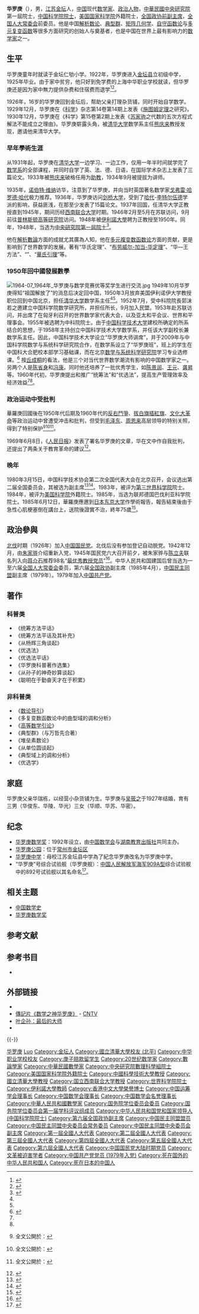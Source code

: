 {{Infobox officeholder
| honorific_prefix = 
| name        = 华罗庚
| honorific_suffix = 
| native_name = 
| native_name_lang = 
| image       = Hua Luogeng 1956.jpg
| image_size  = 225px
|office = {{CPPCC logo}}[[中国人民政治协商会议全国委员会副主席|中国人民政治协商会议全国委员会副主席]]
|chairman = [[邓颖超|邓颖超]]
|1blankname1 = [[中国人民政治协商会议全国委员会秘书长|秘书长]]
|1namedata1 =[[彭友今|彭友今]]
|term_start = 1985年4月8日
|term_end = {{Box|1985年6月12日}}
|office2 = {{PRC}}[[全国人民代表大会常务委员会|全国人民代表大会常务委员会]]委员
|1blankname2 = [[全国人民代表大会常务委员会委员长|委员长]]
|1namedata2 =[[刘少奇|刘少奇]]→[[朱德|朱德]]→[[宋庆龄|宋庆龄]]（代理）→[[叶剑英|叶剑英]]→[[彭真|彭真]]
|2blankname2 = [[全国人民代表大会常务委员会副委员长|第一副委员长]]
|2namedata2 =[[宋庆龄|宋庆龄]]→[[林伯渠|林伯渠]]→[[彭真|彭真]]→[[董必武|董必武]]→[[宋庆龄|宋庆龄]]→[[陈丕显|陈丕显]]
|3blankname2=[[全国人民代表大会常务委员会秘书长|秘书长]]
|3namedata2=[[彭真|彭真]]→[[刘宁一|刘宁一]]→[[姬鹏飞|姬鹏飞]]→[[彭真|彭真]]→[[杨尚昆|杨尚昆]]→[[王汉斌|王汉斌]]
|term_start2 = 1956年6月30日
|term_end2 = {{Box|1985年6月12日}}
| alt         = 
| caption     = 
| birth_date  = {{birth date|1910|11|12|mf=y}}
| birth_place = {{QING|江苏省}}[[鎮江府|鎮江府]][[金壇縣|金壇縣]]
| death_date  = {{death date and age|1985|6|12|1910|11|12}}
| death_place = {{JPN}}[[东京都|东京都]][[文京区|文京区]][[东京大学|东京大学]]
| resting_place = 
| resting_place_coordinates =  
| other_names = 
| residence   = 
| citizenship = 
| nationality = {{PRC}}
| fields      = [[数学|数学]]（[[解析数论|解析数论]]、[[多元複变数函数论|多元複变数函数论]]）
| workplaces  = [[清华大学|清华大学]]<br/>[[国立西南联合大学|国立西南联合大学]]<br/>[[伊利諾大學|伊利諾大學]]<br/>[[中国科学院|中国科学院]]<br/>[[中国科学技术大学|中国科学技术大学]]
| patrons     = 
| party = {{CCP}}<br/> {{KMT}}（1926–？）
| education   = 
| alma_mater  = 
| thesis_title =        
| thesis_url  =         
| thesis_year =         
| doctoral_advisor = 
| academic_advisors = 
| doctoral_students = [[陈景润|陈景润]]<br/>[[丁夏畦|丁夏畦]]<br/>[[潘承洞|潘承洞]]<br/>[[王元_(数学家)|王元]]<br/>[[万哲先|万哲先]]<br/>[[Raymond_Ayoub|Raymond Ayoub]]
| notable_students = 
| known_for   = 
[[华氏定理|华氏定理]]<br/>
[[布劳威尔-加当-华定理|布劳威尔-加当-华定理]]<br/>
[[华-王方法|华-王方法]]<br/>
{{tsl|en|Hua's identity|華氏恆等式}}<br/>
[[華氏引理|華氏引理]]
| influences  = [[熊庆来|熊庆来]]<br/>[[戈弗雷·哈罗德·哈代|戈弗雷·哈罗德·哈代]]
| influenced  = [[龚昇|龚昇]]<br/>[[陆启铿|陆启铿]]
| awards      = 
{{Awards |award = [[陈嘉庚科学奖|陈嘉庚科学奖]]物质科学奖 |year = 1990年}}
{{Awards |award = 100位新中国成立以来感动中国人物 |year = 2009年}}
| author_abbrev_bot = 
| author_abbrev_zoo = 
| spouse      = 吴筱之
| partner     = 
| children    = 华俊东<br>华陵<br>华光<br>华顺<br>华苏<br>华密
| signature   = 
| signature_alt = 
| website     = 
| footnotes   = 
}}

'''华罗庚'''（{{bd|1910年|11月12日|1985年|6月12日|catIdx=H华}}），男，[[江苏省|江苏]][[金坛区|金坛]]人，[[中国|中国]]现代[[数学家|数学家]]、[[政治人物|政治人物]]，[[中華民國|中華民國]][[中央研究院|中央研究院]]第一屆院士，[[中国科学院院士|中国科学院院士]]，[[美国国家科学院|美国国家科学院]]外籍院士，[[中国人民政治协商会议全国委员会副主席|全国政协前副主席]]，[[全国人民代表大会常务委员会|全国人大常委会]]前委员。他是中国[[解析数论|解析数论]]、[[典型群|典型群]]、[[矩阵几何学|矩阵几何学]]、[[自守函数论|自守函数论]]与[[多元复变函数|多元复变函数]]等很多方面研究的创始人与奠基者，也是中国在世界上最有影响力的[[数学家|数学家]]之一。

== 生平 ==

华罗庚童年时就读于金坛仁劬小学。1922年，华罗庚进入[[金坛县|金坛县]]立初级中学，1925年毕业。由于家中贫穷，他只好到免学费的上海中华职业学校就读，但华罗庚还是因为家中無力提供杂费和住宿费而退学<ref>{{cite web|title=华罗庚 - 中国优选法统筹法与经济数学研究会|url=http://www.scope.org.cn:83/hlg.aspx|accessdate=2019-06-02|work=中国优选法统筹法与经济数学研究会|archiveurl=https://web.archive.org/web/20190602095212/http://www.scope.org.cn:83/hlg.aspx|archivedate=2019-06-02|dead-url=yes}}</ref><ref>{{Cite web|title=华罗庚简介|url=http://news.21cn.com/domestic/shiyong/2007/12/07/4003585.shtml|accessdate=2020-11-13|date=2007-12-07|publisher=21CN.COM|archiveurl=https://web.archive.org/web/20090219033833/http://news.21cn.com/domestic/shiyong/2007/12/07/4003585.shtml|archivedate=2009-02-19|dead-url=yes}}</ref>。

1926年，16岁的华罗庚回到金坛后，帮助父亲打理杂货铺，同时开始自学数学。1929年12月，华罗庚在《[[科学_(中国杂志)|科学]]》杂志第14卷第14期上发表《[[施图姆定理|施图姆定理]]之研究》。1930年12月，华罗庚在《科学》第15卷第2期上发表《[[苏家驹|苏家驹]]之代数的五次方程式解法不能成立之理由》。华罗庚崭露头角，被[[清华大学|清华大学]]数学系主任[[熊庆来|熊庆来]]教授发现，邀请他来清华大学。

=== 早年學術生涯 ===
从1931年起，华罗庚在[[清华大学|清华大学]]一边学习、一边工作，仅用一年半时间就学完了[[清华大学数学系|数学系]]的全部课程，并同时自学了英、法、德、日语，在国际学术杂志上发表了三篇论文。1933年被[[熊庆来|熊庆来]]破格任用为[[助教|助教]]，1934年9月被提拔为讲师。

1935年，[[诺伯特·维纳|诺伯特·维纳]]访华，注意到了华罗庚，并向当时英国著名数学家[[戈弗雷·哈罗德·哈代|戈弗雷·哈罗德·哈代]]极力推荐。1936年，华罗庚访问[[剑桥大学|剑桥大学]]，受到了[[戈弗雷·哈罗德·哈代|哈代]]-[[约翰·伊登斯尔·利特尔伍德|李特尔伍德]]学派的影响，获益匪浅，在那至少发表了15篇论文。1937年回国，任清华大学正教授直到1945年，期间历经[[西南联合大学|西南联合大学]]时期。1946年2月至5月在苏联访问，9月前往[[普林斯顿高等研究院|普林斯顿高等研究院]]访问。1948年被[[伊利諾大學|伊利諾大學]]聘为正教授至1950年。同年，1948年，当选为[[中央研究院|中央研究院]][[中央研究院第一屆院士|第一屆院士]]<ref>{{Cite web|title=院士專區|url=https://academicians.sinica.edu.tw/index.php?r=news%2Fcarousel|accessdate=2019-06-02|work=中央研究院|archiveurl=https://web.archive.org/web/20190821135449/https://academicians.sinica.edu.tw/index.php?r=news%2Fcarousel|archivedate=2019-08-21|dead-url=no}}</ref>。

他在[[解析數論|解析數論]]方面的成就尤其廣為人知，他在[[多元複变数函数论|多元複变数函数论]]方面的贡献，更是影响到了世界数学的发展。著有“华氏定理”、“[[布劳威尔-加当-华定理|布劳威尔-加当-华定理]]”、“华—王方法”、“{{tsl|en|Hua's identity|華氏恆等式}}”、“[[華氏引理|華氏引理]]”等。

===1950年回中國發展數學===
[[File:1964-07_1964年_华罗庚与数学竞赛优等奖学生进行交流.jpg|thumb]]
1949年10月华罗庚得知“祖国解放了”的消息后决定回中国，1950年3月放弃美国伊利诺伊大学教授职位回到中国北京，担任[[清华大学|清华大学]]数学系主任<ref name="科學世界2010"/><ref name="瞭望2010"/>。1952年7月，受中科院院長郭沫若之邀建立中国科学院数学研究所，并担任所长，9月加入民盟。1953年赴苏联访问，并出席了在匈牙利召开的世界数学家代表大会，以及亚太和平会议、世界和平理事会。1955年被选聘为中科院院士。由于[[中国科学技术大学|中国科学技术大学]]建校所确定的所系结合的思想，于1958年主持创立中国科学技术大学数学系，并任该大学副校长兼数学系主任。因此，中国科学技术大学设立“华罗庚大师讲席”，并于2009年与中国科学院数学与系统科学研究院合作，在数学系设立了“华罗庚班”，班上的学生在中国科大合肥校本部学习基础课，而在北京[[中国科学院数学与系统科学研究院|数学与系统科学研究院]]学习专业选修课。<ref>{{Cite web|title=2009中国科学技术大学 新增设“华罗庚班”|url=http://news.xinhuanet.com/edu/2009-04/15/content_11188683.htm|date=2009-04-15|work=新华教育|publisher=京华时报|archiveurl=https://web.archive.org/web/20090805093908/http://news.xinhuanet.com/edu/2009-04/15/content_11188683.htm|archivedate=2009-08-05|accessdate=2009-05-12|dead-url=no}}</ref>
按[[丘成桐|丘成桐]]的看法，他是三个对当代世界数学潮流有影响的中国数学家之一。另两个人是[[陈省身|陈省身]]和[[冯康|冯康]]。同时他还培养了一批优秀学生，如[[陈景润|陈景润]]、[[王元_(数学家)|王元]]、[[龚昇|龚昇]]等。1960年代初，华罗庚提出和推广“统筹法”和“优选法”，提高生产管理效率及经济效益<ref name="科學世界2010"/><ref name="瞭望2010"/>。

===政治运动中受批判===
華羅庚回國後在1950年代后期及1960年代的[[反右鬥爭|反右鬥爭]]、[[拔白旗插紅旗|拔白旗插紅旗]]、[[文化大革命|文化大革命]]等政治运动中曾遭受冲击和批判，但受到[[毛泽东|毛泽东]]、[[周恩来|周恩来]]高层领导的特别关照，得到了特别保护<ref name="科學世界2010">{{cite journal|title=百年华罗庚|journal=《科學世界》|date=2010|issue=11|last=王瑜生|first=}} 全文公開於：{{cite news|title=百年华罗庚|newspaper=互動科普——轉自《科學世界》|date=2019-04-03|last=王瑜生|first=|url=http://www.hudongkepu.com/plus/view.php?aid=32599|archiveurl=https://web.archive.org/web/20201113021946/http://www.hudongkepu.com/plus/view.php?aid=32599|archivedate=2020-11-13|accessdate=2020-11-13|dead-url=no}}</ref><ref name="瞭望2010">{{cite journal|title=华罗庚倒在讲台上|journal=《瞭望》新闻周刊|date=2010|issue=45|last=韩冰|first=|url=|}} 全文公開於：{{cite news|title=华罗庚倒在讲台上|newspaper=[[中国科学院|中国科学院]]「纪念华罗庚诞辰100周年」网——轉自《瞭望》|date=2010|last=韩冰|first=|url=https://www.cas.cn/zt/rwzt/jnhlgdcybzn/spys/201011/t20101112_3009608.html|archiveurl=https://web.archive.org/web/20110218072637/https://www.cas.cn/zt/rwzt/jnhlgdcybzn/spys/201011/t20101112_3009608.html|archivedate=2011-02-18|accessdate=2020-11-13|dead-url=no}}</ref><ref name="环球人物2010">{{cite news|title=华罗庚长子向本刊讲述父母一生悲欢离合|newspaper=《[[环球人物|环球人物]]》杂志|date=2010年12月10日|last1=华俊东（口述）|last2=崔瑾月|first=|url=|archiveurl=|archivedate=}} 全文公開於：{{cite news|title=华罗庚长子忆父亲生前经历:流亡中险让敌机炸死|newspaper=新浪新闻——轉自《[[环球人物|环球人物]]》杂志|date=2010年12月10日|last1=华俊东（口述）|last2=崔瑾月|first=|url=http://news.sina.com.cn/c/sd/2010-12-10/164321617443.shtml|archiveurl=https://web.archive.org/web/20201113023259/http://news.sina.com.cn/c/sd/2010-12-10/164321617443.shtml|archivedate=2020-11-13|accessdate=2020-11-13|dead-url=no}}</ref>。

1969年6月8日，《[[人民日报|人民日报]]》发表了署名华罗庚的文章，华在文中作自我批判，还提出了两条关于教育革命的建议<ref>{{Cite book | author = 华罗庚 | editor =  | title = 重新学习为教育革命贡献力量 | location = 北京 | publisher = 《人民日报》社 | date = 1969-06-08 | pages =  | ISBN =  | accessdate = 2022-05-26 | url = https://www.laoziliao.net/rmrb/1969-06-08-2 | language = zh-cn | quote = 象过去在全国搞的“数学竞赛”，我是当作外国“先进”经验来加以宣扬的。这在全国流毒很广。只有在革命的大批判中，只有在工人阶级的热情教育下，我对此才算有了比较清醒的认识。其实，“数学竞赛”那叫什么先进经验，完全是照搬苏修的一套，是公开号召青少年走个人奋斗、只专不红的道路。现在回想起这些问题，我是痛心疾首，惭愧至极！......。宣传队同志经常找我谈心，和革命同志一起帮助我认识旧我，启发我改造旧思想，改造旧的世界观，引导我站到毛主席革命路线上来。我要纵情欢呼：工人阶级领导大学就是好！ | archive-date = 2022-05-26 | archive-url = https://web.archive.org/web/20220526034314/https://www.laoziliao.net/rmrb/1969-06-08-2 }}</ref>。

=== 晚年 ===
1980年3月15日，中国科学技术协会第二次全国代表大会在北京召开，会议选出第二届全国委员会，其被选为副主席<ref>{{Cite book|title=中国共产党组织史资料 附卷4 中华人民共和国群众团体组织 1949.10-1997.9|last=[[中共中央组织部|中共中央组织部]]，中共中央党史研究室，中央档案馆|publisher=[[中共党史出版社|中共党史出版社]]|year=2000|isbn=7-80136-318-3|location=北京|pages=405-406}}</ref><ref>{{Cite book|title=中国科学技术团体|last=何志平，尹恭成，张小梅主编|publisher=上海：[[上海科学普及出版社|上海科学普及出版社]]|year=1990.12|isbn=7-5427-0276-9|pages=1010-1011}}</ref>。1983年，被评为[[第三世界科学院|第三世界科学院]]院士。1984年，被评为[[美国科学院|美国科学院]]外籍院士。1985年，当选为联邦德国巴伐利亚科学院院士。1985年6月12日，華羅庚應邀到[[日本|日本]][[东京大学|东京大学]]作學術報告，報告結束後由于急性心肌梗塞倒在講台上，送院後證實不治，終年75歲<ref>{{Cite web|title=华罗庚的最后一天|url=http://www.chinanews.com/gn/cns60/news/47.shtml|accessdate=2019-06-02|work=中国新闻网|archiveurl=https://web.archive.org/web/20200130034838/http://www.chinanews.com/gn/cns60/news/47.shtml|archivedate=2020-01-30|dead-url=no}}</ref>。

==政治參與==
[[國民革命軍北伐|北伐]]时期（1926年）加入[[中国国民党|中国国民党]]。北伐后没有参加登记自动脱党。1942年12月，由[[朱家骅|朱家骅]]介绍重新入党，1945年国民党六大召开前夕，被朱家骅与[[陈立夫|陈立夫]]联名列入向[[蒋介石|蒋介石]]推荐98名“[[最优秀教授党员|最优秀教授党员]]”<ref>{{Cite web|title=45年国民党“最优秀教授党员”：华罗庚陈寅恪冯友兰|url=http://news.ifeng.com/history/zhongguojindaishi/detail_2013_04/16/24258575_0.shtml|accessdate=2018-04-24|date=2013-04-16|publisher=凤凰网|archiveurl=https://web.archive.org/web/20180425114530/http://news.ifeng.com/history/zhongguojindaishi/detail_2013_04/16/24258575_0.shtml|archivedate=2018-04-25|dead-url=no}}</ref>。中华人民共和国建国后曾当选为一至六届[[全国人大常委会|全国人大常委会]]委员，第六届[[全国政协|全国政协]]副主席（1985年4月），[[中国民主同盟|中国民主同盟]]副主席（1979年）。1979年加入[[中国共产党|中国共产党]]。

== 著作 ==
=== 科普类 ===
*《统筹方法平话》
*《统筹方法平话及其补充》
*《从杨辉三角谈起》
*《优选法》
*《优选法平话》
*《华罗庚科普著作选集》
*《从孙子的神奇妙算谈起》
*《聪明在于勤奋天才在于积累》

=== 非科普类 ===
*《[[数论导引|数论导引]]》
*《多复变数函数论中的曲型域的调和分析》
*《[[高等数学引论|高等数学引论]]》
*《典型群》（与万哲先合著）
*《堆垒素数论》
*《从单位圆谈起》
*《典型域上的调和分析》
*《优选学》

== 家庭 ==
华罗庚父亲华瑞栋，以经营小杂货铺为生。华罗庚与[[吴筱之|吴筱之]]于1927年结婚，育有三男（华俊东、华陵、华光）三女（华顺、华苏、华密）。

== 纪念 ==
* [[华罗庚数学奖|华罗庚数学奖]]：1992年设立，由[[中国数学会|中国数学会]]与[[湖南教育出版社|湖南教育出版社]]共同主办。
* [[华罗庚公园|华罗庚公园]]：位于[[常州市|常州市]][[金坛区|金坛区]]
* [[华罗庚中学|华罗庚中学]]：母校江苏金坛县中学為了紀念华罗庚改名为华罗庚中学。
* “华罗庚”号综合试验舰（华罗庚舰）：[[中国人民解放军海军|中国人民解放军海军]][[909A型|909A型]]综合试验舰中的892号试验舰以其名命名<ref>{{cite news|url=http://mil.huanqiu.com/photo_china/2013-01/2679420_3.html|title=中国海军试验舰神秘雷达曝光|publisher=环球网|date=2013-01-11|accessdate=2013-01-11|archiveurl=https://web.archive.org/web/20130113002557/http://mil.huanqiu.com/photo_china/2013-01/2679420_3.html|archivedate=2013-01-13|dead-url=yes}}</ref>。

== 相关主题 ==
{{Portal box|数学|中国数学史|中华民国|中华人民共和国|江苏|人物}}
* [[中国数学史|中国数学史]]
* [[华罗庚数学奖|华罗庚数学奖]]

== 参考文献 ==
{{reflist}}

==参考书目==
*{{cite book |author1=王元 |date=2008 |title=《青年文摘》 |location=北京市 |publisher=中国青年出版社 |pages=92–94 |chapter=〈华罗庚：辍学在家的日子〉 |isbn=978-7-5006-6468-0}}

== 外部链接 ==
* {{MathGenealogy|id=4784}}
* [http://tv.cntv.cn/videoset/C31122 傳記片《数学之神华罗庚》]{{Wayback|url=http://tv.cntv.cn/videoset/C31122 |date=20190602095215 }} - [[央视网|CNTV]]
* [https://web.archive.org/web/20111114195357/http://www.tianjindaily.com.cn/tianjin/tbbd/201008/t20100828_1585319.html 叶企孙：最后的大师]
*{{MacTutor Biography|id=Hua|title=Loo-Keng Hua}}

{{-}}
{{中国数学史}}
{{中央研究院第一屆院士}}
{{中国科学院数学物理学部院士}}
{{国务院学位委员会第一届学科评议组/理学}}
{{全国政协副主席}}
{{Navboxes 
| title  = 华罗庚在[[中国数学会|中国数学会]]的职务
| list1  =
{{中国数学会第一届理事会}}
{{中国数学会第二届理事会}}
{{中国数学会第三届理事会}}
{{中国数学会第四届理事会}}
}}
{{Navboxes
| title  = 华罗庚在[[中国运筹学会|中国运筹学会]]的职务
| list1  =
{{中国运筹学会第一届理事会}}
}}
{{Navboxes 
| title  = 华罗庚在[[中国科学技术协会|中国科学技术协会]]的职务
| list1  =
{{中华人民共和国科学技术协会第一届全国委员会}}
{{中国科学技术协会第二届全国委员会}}
}}
{{Navboxes 
| title  = 华罗庚在[[中国民主同盟|中国民主同盟]]的职务
| list1  =
{{中国民主同盟第二届中央委员会}}
{{中国民主同盟第三届中央委员会}}
{{中国民主同盟第四届中央委员会}}
{{中国民主同盟第五届中央委员会}}
}}

{{Authority control}}
{{DEFAULTSORT:Hua華}}
[[Category:华罗庚|]]
[[Category:華姓|Luo]]
[[Category:金坛人|Category:金坛人]]
[[Category:國立清華大學校友_(北平)|Category:國立清華大學校友 (北平)]]
[[Category:中华职业学校校友|Category:中华职业学校校友]]
[[Category:庚子赔款留学生|Category:庚子赔款留学生]]
[[Category:20世纪数学家|Category:20世纪数学家]]
[[Category:數論學家|Category:數論學家]]
[[Category:中華民國數學家|Category:中華民國數學家]]
[[Category:中央研究院數理科學組院士|Category:中央研究院數理科學組院士]]
[[Category:美国国家科学院外籍院士|Category:美国国家科学院外籍院士]]
[[Category:中國科學技術大學教授|Category:中國科學技術大學教授]]
[[Category:國立清華大學教授|Category:國立清華大學教授]]
[[Category:国立西南联合大学教授|Category:国立西南联合大学教授]]
[[Category:世界科学院院士|Category:世界科学院院士]]
[[Category:伊利諾大學教師|Category:伊利諾大學教師]]
[[Category:香港中文大學榮譽博士|Category:香港中文大學榮譽博士]]
[[Category:中国运筹学会理事长|Category:中国运筹学会理事长]]
[[Category:中国数学会理事长|Category:中国数学会理事长]]
[[Category:中国数学会名誉理事长|Category:中国数学会名誉理事长]]
[[Category:中華人民共和國數學家|Category:中華人民共和國數學家]]
[[Category:国务院学位委员会委员|Category:国务院学位委员会委员]]
[[Category:国务院学位委员会第一届学科评议组成员|Category:国务院学位委员会第一届学科评议组成员]]
[[Category:中华人民共和国党和国家领导人_(中国科学院院士)|Category:中华人民共和国党和国家领导人 (中国科学院院士)]]
[[Category:第六届全国政协副主席|Category:第六届全国政协副主席]]
[[Category:中国民主同盟盟员|Category:中国民主同盟盟员]]
[[Category:中国民主同盟中央委员会常务委员|Category:中国民主同盟中央委员会常务委员]]
[[Category:中国民主同盟中央委员会副主席|Category:中国民主同盟中央委员会副主席]]
[[Category:第一屆全國人大代表|Category:第一屆全國人大代表]]
[[Category:第二屆全國人大代表|Category:第二屆全國人大代表]]
[[Category:第三屆全國人大代表|Category:第三屆全國人大代表]]
[[Category:第四屆全國人大代表|Category:第四屆全國人大代表]]
[[Category:第五屆全國人大代表|Category:第五屆全國人大代表]]
[[Category:第六屆全國人大代表|Category:第六屆全國人大代表]]
[[Category:中国国民党大陆时期党员|Category:中国国民党大陆时期党员]]
[[Category:文革被迫害学者|Category:文革被迫害学者]]
[[Category:中国共产党党员_(1979年入党)|Category:中国共产党党员 (1979年入党)]]
[[Category:死在国外的中华人民共和国人|Category:死在国外的中华人民共和国人]]
[[Category:死在日本的中国人|Category:死在日本的中国人]]